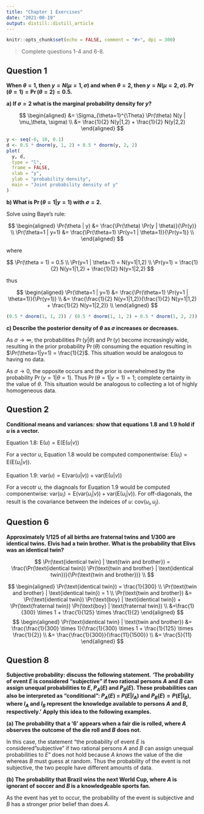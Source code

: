 ```yaml
---
title: "Chapter 1 Exercises"
date: "2021-08-19"
output: distill::distill_article
---
```


```r
knitr::opts_chunk$set(echo = FALSE, comment = "#>", dpi = 300)
```

> Complete questions 1-4 and 6-8.

## Question 1

**When $\theta = 1$, then $y = N(\mu = 1, \sigma)$ and when $\theta = 2$, then $y = N(\mu=2, \sigma)$.
$\Pr(\theta=1)= \Pr(\theta=2) = 0.5$.**

**a) If $\sigma=2$ what is the marginal probability density for $y$?**

$$
\begin{aligned}
&= \Sigma_{\theta=1}^{\Theta} \Pr(\theta) N(y | \mu_\theta, \sigma) \\
&= \frac{1}{2} N(y|1,2) + \frac{1}{2} N(y|2,2)
\end{aligned}
$$
```r
y <- seq(-6, 10, 0.1)
d <- 0.5 * dnorm(y, 1, 2) + 0.5 * dnorm(y, 2, 2)
plot(
  y, d,
  type = "l",
  frame = FALSE,
  xlab = "y",
  ylab = "probability density",
  main = "Joint probability density of y"
)
```

**b) What is $\Pr(\theta=1 | y=1)$ with $\sigma=2$.**

Solve using Baye's rule:

$$
\begin{aligned}
\Pr(\theta | y) &= \frac{\Pr(\theta) \Pr(y | \theta)}{\Pr(y)} \\
\Pr(\theta=1 | y=1) &= \frac{\Pr(\theta=1) \Pr(y=1 | \theta=1)}{\Pr(y=1)} \\
\end{aligned}
$$

where

$$
\Pr(\theta = 1) = 0.5 \\
\Pr(y=1 | \theta=1) = N(y=1|1,2) \\
\Pr(y=1) = \frac{1}{2} N(y=1|1,2) + \frac{1}{2} N(y=1|2,2)
$$

thus

$$
\begin{aligned}
\Pr(\theta=1 | y=1) &= \frac{\Pr(\theta=1) \Pr(y=1 | \theta=1)}{\Pr(y=1)} \\
&= \frac{\frac{1}{2} N(y=1|1,2)}{\frac{1}{2} N(y=1|1,2) + \frac{1}{2} N(y=1|2,2)} \\
\end{aligned}
$$

```r
(0.5 * dnorm(1, 1, 2)) / (0.5 * dnorm(1, 1, 2) + 0.5 * dnorm(1, 2, 2))
```

**c) Describe the posterior density of $\theta$ as $\sigma$ increases or decreases.**

As $\sigma \to \infty$, the probabilities $\Pr(y|\theta)$ and $\Pr(y)$ become increasingly wide, resulting in the prior probability $\Pr(\theta)$ consuming the equation resulting in $\Pr(\theta=1|y=1) = \frac{1}{2}$.
This situation would be analogous to having no data.

As $\sigma \to 0$, the opposite occurs and the prior is overwhelmed by the probability $\Pr(y=1|\theta=1)$.
Thus $\Pr(\theta=1|y=1) = 1$; complete certainty in the value of $\theta$.
This situation would be analogous to collecting a lot of highly homogeneous data.

## Question 2

**Conditional means and variances: show that equations 1.8 and 1.9 hold if $u$ is a vector.**

Equation 1.8: $\text{E}(u) = \text{E}(\text{E}(u|v))$

For a vector $u$, Equation 1.8 would be computed componentwise: $\text{E}(u_i) = \text{E}(\text{E}(u_i|v))$.

Equation 1.9: $\text{var}(u) = \text{E}(\text{var}(u|v)) + \text{var}(\text{E}(u|v))$

For a vecotr $u$, the diagnoals for Euqation 1.9 would be computed componentwise: $\text{var}(u_i) = \text{E}(\text{var}(u_i|v)) + \text{var}(\text{E}(u_i|v))$.
For off-diagonals, the result is the covariance between the indeices of $u$: $\text{cov}(u_i, u_j)$.

## Question 6

**Approximately 1/125 of all births are fraternal twins and 1/300 are identical twins.**
**Elvis had a twin brother.**
**What is the probability that Elivs was an identical twin?**

$$
\Pr(\text{identical twin} | \text{twin and brother}) = 
\frac{\Pr(\text{identical twin}) \Pr(\text{twin and brother} | \text{identical twin})}{\Pr(\text{twin and brother})} \\
$$

$$
\begin{aligned}
\Pr(\text{identical twin}) = \frac{1}{300} \\
\Pr(\text{twin and brother} | \text{identical twin}) = 1 \\
\Pr(\text{twin and brother}) &= \Pr(\text{identical twin}) \Pr(\text{boy} | \text{identical twin}) +
\Pr(\text{fraternal twin}) \Pr(\text{boy} | \text{fraternal twin}) \\
&=\frac{1}{300} \times 1 + \frac{1}{125} \times \frac{1}{2}
\end{aligned}
$$
$$
\begin{aligned}
\Pr(\text{identical twin} | \text{twin and brother}) &= \frac{\frac{1}{300} \times 1}{\frac{1}{300} \times 1 + \frac{1}{125} \times \frac{1}{2}} \\
&= \frac{\frac{1}{300}}{\frac{11}{1500}} \\
&= \frac{5}{11}
\end{aligned}
$$

## Question 8

**Subjective probability: discuss the following statement.**
**'The probability of event $E$ is considered "subjective" if two rational persons $A$ and $B$ can assign unequal probabilities to $E$, $P_A(E)$ and $P_B(E)$.**
**These probabilities can also be interpreted as "conditional": $P_A(E)$ = $P(E|I_A)$ and $P_B(E) = P(E|I_B)$, where $I_A$ and $I_B$ represent the knowledge available to persons $A$ and $B$, respectively.'**
**Apply this idea to the following examples.**

**(a) The probability that a '6' appears when a fair die is rolled, where $A$ observes the outcome of the die roll and $B$ does not.**

In this case, the statement "the probability of event $E$ is considered "subjective" if two rational persons $A$ and $B$ can assign unequal probabilities to $E$" does not hold because $A$ *knows* the value of the die whereas $B$ must guess at random.
Thus the probability of the event is not subjective, the two people have different amounts of data.

**(b) The probability that Brazil wins the next World Cup, where $A$ is ignorant of soccer and $B$ is a knowledgeable sports fan.**

As the event has yet to occur, the probability of the event is subjective and $B$ has a stronger prior belief than does $A$.

